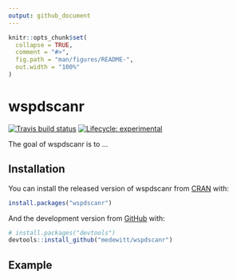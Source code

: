 ```yaml
---
output: github_document
---
```


<!-- README.md is generated from README.Rmd. Please edit that file -->

```r
knitr::opts_chunk$set(
  collapse = TRUE,
  comment = "#>",
  fig.path = "man/figures/README-",
  out.width = "100%"
)
```

# wspdscanr

<!-- badges: start -->
[![Travis build status](https://travis-ci.org/medewitt/wspdscanr.svg?branch=master)](https://travis-ci.org/medewitt/wspdscanr)
[![Lifecycle: experimental](https://img.shields.io/badge/lifecycle-experimental-orange.svg)](https://www.tidyverse.org/lifecycle/#experimental)
<!-- badges: end -->

The goal of wspdscanr is to ...

## Installation

You can install the released version of wspdscanr from [CRAN](https://CRAN.R-project.org) with:

``` r
install.packages("wspdscanr")
```

And the development version from [GitHub](https://github.com/) with:

``` r
# install.packages("devtools")
devtools::install_github("medewitt/wspdscanr")
```
## Example

